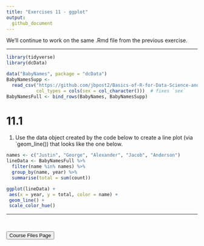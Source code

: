 ```yaml
---
title: "Exercises 11 - ggplot"
output:
  github_document
---
```


We'll continue to work on the same .Rmd file from the previous exercise.    

<hr> 

```r
library(tidyverse)
library(dcData)

data("BabyNames", package = "dcData")
BabyNamesSupp <- 
  read_csv("https://github.com/jbpost2/Basics-of-R-for-Data-Science-and-Statistics/raw/master/datasets/BabyNamesSupp.csv",
           col_types = cols(sex = col_character()))  # fixes `sex`
BabyNamesFull <- bind_rows(BabyNames, BabyNamesSupp)
```

# 11.1 

1. Use the data object created by the code below to create a line plot (via `geom_line()) that looks like the one below.


```r
names <- c("Justin", "George", "Alexander", "Jacob", "Anderson")
lineData <- BabyNamesFull %>%
  filter(name %in% names) %>% 
  group_by(name, year) %>%
  summarise(total = sum(count))
```

```r
ggplot(lineData) +
 aes(x = year, y = total, color = name) +
 geom_line() +
 scale_color_hue()
```


<hr>

<br>

<a href = "https://jbpost2.github.io/Basics-of-R-for-Data-Science-and-Statistics/CourseFiles.html"><button type="button">Course Files Page</button></a>
